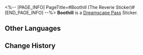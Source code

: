 <%-- [PAGE_INFO]
PageTitle=#Boothill (The Reverie Sticker)#
[END_PAGE_INFO] --%>
{{Stub|Location information}}
{{Item Infobox
|title       = Boothill
|id          = 223011
|image       = Dreamscape Pass Sticker Boothill (The Reverie Sticker).png{{subst:void|<!--$UPLOAD:<<SpriteOutput/TravelBrochure/StickFigures/223011.png>-<Dreamscape Pass Sticker Boothill (The Reverie Sticker).png>-<Item Icons>>-->}}
|type        = Dreamscape Pass Sticker
|type2       = The Reverie Stickers
|invCategory = 
|rarity      = 4
|effect      = 
|description = Digital stickers that can be used to decorate the pages of the Dreamtour Handbook. They come in many different styles.
|source1     = [[After everything has concluded, return to where the absurd dream fell]]
}}
{{Description|Looking at this borking Cosmos and how it's filled with treasures!}}
'''Boothill''' is a [[Dreamscape Pass]] Sticker.

==Other Languages==
{{Other Languages
|en   = Boothill
|zhs  = 波提欧
|zht  = 波提歐
|ja   = ブートヒル
|ko   = 부트힐
|es   = Boothill
|fr   = Le Fossoyeur
|ru   = Бутхилл
|th   = Boothill
|vi   = Boothill
|de   = Boothill
|id   = Boothill
|pt   = Boothill
}}

==Change History==
{{Change History|2.2}}